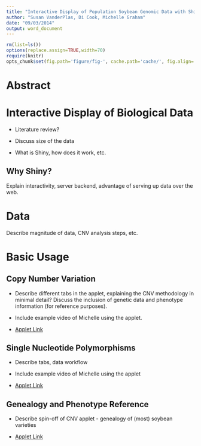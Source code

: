 ```yaml
---
title: "Interactive Display of Population Soybean Genomic Data with Shiny"
author: "Susan VanderPlas, Di Cook, Michelle Graham"
date: "09/03/2014"
output: word_document
---
```



```r
rm(list=ls())
options(replace.assign=TRUE,width=70)
require(knitr)
opts_chunk$set(fig.path='figure/fig-', cache.path='cache/', fig.align='center', fig.width=5, fig.height=5, fig.show='hold', par=TRUE, cache=TRUE, concordance=TRUE, autodep=TRUE)
```

# Abstract

# Interactive Display of Biological Data

* Literature review?

* Discuss size of the data

* What is Shiny, how does it work, etc.

## Why Shiny?
Explain interactivity, server backend, advantage of serving up data over the web. 

# Data

Describe magnitude of data, CNV analysis steps, etc.

# Basic Usage

## Copy Number Variation
* Describe different tabs in the applet, explaining the CNV methodology in minimal detail? Discuss the inclusion of genetic data and phenotype information (for reference purposes). 

* Include example video of Michelle using the applet.

* [Applet Link](http://gsoja.agron.iastate.edu:3838/CNV/)

## Single Nucleotide Polymorphisms
* Describe tabs, data workflow

* Include example video of Michelle using the applet

* [Applet Link](http://gsoja.agron.iastate.edu:3838/SNP/)

## Genealogy and Phenotype Reference 
* Describe spin-off of CNV applet - genealogy of (most) soybean varieties

* [Applet Link](http://gsoja.agron.iastate.edu:3838/Genealogy/)
